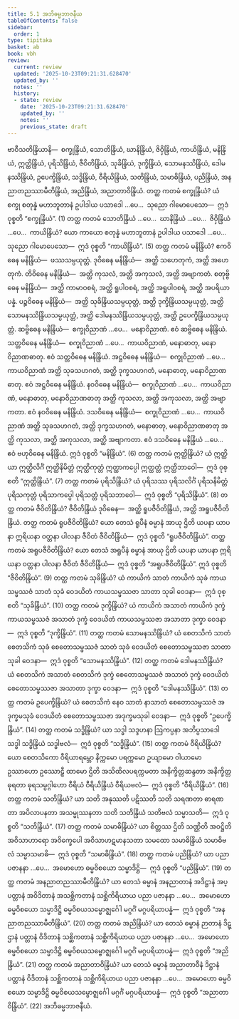 ```yaml
---
title: 5.1 အဘိဓမ္မဘာဇနီယ
tableOfContents: false
sidebar:
  order: 1
type: tipitaka
basket: ab
book: vbh
review:
  current: review
  updated: '2025-10-23T09:21:31.628470'
  updated_by: ''
  notes: ''
  history:
  - state: review
    date: '2025-10-23T09:21:31.628470'
    updated_by: ''
    notes: ''
    previous_state: draft
---
```



<ReviewStatus review={frontmatter.review} showDetails={true} />

<HypothesisAnnotation frontmatter={frontmatter} />

<DynamicBreadcrumb />

<Division number="219" book="vbh" e="ch" v="30" p="128">

<Paragraph number="859" book="vbh">
ဗာဝီသတိန္ဒြိယာနိ—  စက္ခုန္ဒြိယံ, သောတိန္ဒြိယံ, ဃာနိန္ဒြိယံ, ဇိဝှိန္ဒြိယံ, ကာယိန္ဒြိယံ, မနိန္ဒြိယံ, ဣတ္ထိန္ဒြိယံ, ပုရိသိန္ဒြိယံ, ဇီဝိတိန္ဒြိယံ, သုခိန္ဒြိယံ, ဒုက္ခိန္ဒြိယံ, သောမနဿိန္ဒြိယံ, ဒေါမနဿိန္ဒြိယံ, ဥပေက္ခိန္ဒြိယံ, သဒ္ဓိန္ဒြိယံ, ဝီရိယိန္ဒြိယံ, သတိန္ဒြိယံ, သမာဓိန္ဒြိယံ, ပညိန္ဒြိယံ, အနညာတညဿာမီတိန္ဒြိယံ, အညိန္ဒြိယံ, အညာတာဝိန္ဒြိယံ.
</Paragraph>

</Division>
<Division number="220" book="vbh" e="ch" v="30" p="128">

<Paragraph number="860" book="vbh">
တတ္ထ ကတမံ စက္ခုန္ဒြိယံ? ယံ စက္ခု စတုန္နံ မဟာဘူတာနံ ဥပါဒါယ ပသာဒေါ …ပေ…  သုညော ဂါမောပေသော—  ဣဒံ ဝုစ္စတိ “စက္ခုန္ဒြိယံ”. (1)
</Paragraph>

<Paragraph number="861" book="vbh">
တတ္ထ ကတမံ သောတိန္ဒြိယံ …ပေ…  ဃာနိန္ဒြိယံ …ပေ…  ဇိဝှိန္ဒြိယံ …ပေ…  ကာယိန္ဒြိယံ? ယော ကာယော စတုန္နံ မဟာဘူတာနံ ဥပါဒါယ ပသာဒေါ …ပေ…  သုညော ဂါမောပေသော—  ဣဒံ ဝုစ္စတိ “ကာယိန္ဒြိယံ”. (5)
</Paragraph>

<Paragraph number="862" book="vbh">
တတ္ထ ကတမံ မနိန္ဒြိယံ? ဧကဝိဓေန မနိန္ဒြိယံ—  ဖဿသမ္ပယုတ္တံ. ဒုဝိဓေန မနိန္ဒြိယံ—  အတ္ထိ သဟေတုကံ, အတ္ထိ အဟေတုကံ. တိဝိဓေန မနိန္ဒြိယံ—  အတ္ထိ ကုသလံ, အတ္ထိ အကုသလံ, အတ္ထိ အဗျာကတံ. စတုဗ္ဗိဓေန မနိန္ဒြိယံ—  အတ္ထိ ကာမာဝစရံ, အတ္ထိ ရူပါဝစရံ, အတ္ထိ အရူပါဝစရံ, အတ္ထိ အပရိယာပန္နံ. ပဉ္စဝိဓေန မနိန္ဒြိယံ—  အတ္ထိ သုခိန္ဒြိယသမ္ပယုတ္တံ, အတ္ထိ ဒုက္ခိန္ဒြိယသမ္ပယုတ္တံ, အတ္ထိ သောမနဿိန္ဒြိယသမ္ပယုတ္တံ, အတ္ထိ ဒေါမနဿိန္ဒြိယသမ္ပယုတ္တံ, အတ္ထိ ဥပေက္ခိန္ဒြိယသမ္ပယုတ္တံ. ဆဗ္ဗိဓေန မနိန္ဒြိယံ—  စက္ခုဝိညာဏံ …ပေ…  မနောဝိညာဏံ. ဧဝံ ဆဗ္ဗိဓေန မနိန္ဒြိယံ.
</Paragraph>

<Paragraph number="863" book="vbh">
သတ္တဝိဓေန မနိန္ဒြိယံ—  စက္ခုဝိညာဏံ …ပေ…  ကာယဝိညာဏံ, မနောဓာတု, မနောဝိညာဏဓာတု. ဧဝံ သတ္တဝိဓေန မနိန္ဒြိယံ.
</Paragraph>

<Paragraph number="864" book="vbh">
အဋ္ဌဝိဓေန မနိန္ဒြိယံ—  စက္ခုဝိညာဏံ …ပေ…  ကာယဝိညာဏံ အတ္ထိ သုခသဟဂတံ, အတ္ထိ ဒုက္ခသဟဂတံ, မနောဓာတု, မနောဝိညာဏဓာတု. ဧဝံ အဋ္ဌဝိဓေန မနိန္ဒြိယံ.
</Paragraph>

<Paragraph number="865" book="vbh">
နဝဝိဓေန မနိန္ဒြိယံ—  စက္ခုဝိညာဏံ …ပေ…  ကာယဝိညာဏံ, မနောဓာတု, မနောဝိညာဏဓာတု အတ္ထိ ကုသလာ, အတ္ထိ အကုသလာ, အတ္ထိ အဗျာကတာ. ဧဝံ နဝဝိဓေန မနိန္ဒြိယံ.
</Paragraph>

<Paragraph number="866" book="vbh">
ဒသဝိဓေန မနိန္ဒြိယံ—  စက္ခုဝိညာဏံ …ပေ…  ကာယဝိညာဏံ အတ္ထိ သုခသဟဂတံ, အတ္ထိ ဒုက္ခသဟဂတံ, မနောဓာတု, မနောဝိညာဏဓာတု အတ္ထိ ကုသလာ, အတ္ထိ အကုသလာ, အတ္ထိ အဗျာကတာ. ဧဝံ ဒသဝိဓေန မနိန္ဒြိယံ …ပေ…  ဧဝံ ဗဟုဝိဓေန မနိန္ဒြိယံ. ဣဒံ ဝုစ္စတိ “မနိန္ဒြိယံ”. (6)
</Paragraph>

<Paragraph number="867" book="vbh">
တတ္ထ ကတမံ ဣတ္ထိန္ဒြိယံ? ယံ ဣတ္ထိယာ ဣတ္ထိလိင်္ဂံ ဣတ္ထိနိမိတ္တံ ဣတ္ထိကုတ္တံ ဣတ္ထာကပ္ပေါ ဣတ္ထတ္တံ ဣတ္ထိဘာဝေါ—  ဣဒံ ဝုစ္စတိ “ဣတ္ထိန္ဒြိယံ”. (7)
</Paragraph>

<Paragraph number="868" book="vbh">
တတ္ထ ကတမံ ပုရိသိန္ဒြိယံ? ယံ ပုရိသဿ ပုရိသလိင်္ဂံ ပုရိသနိမိတ္တံ ပုရိသကုတ္တံ ပုရိသာကပ္ပေါ ပုရိသတ္တံ ပုရိသဘာဝေါ—  ဣဒံ ဝုစ္စတိ “ပုရိသိန္ဒြိယံ”. (8)
</Paragraph>

<Paragraph number="869" book="vbh">
တတ္ထ ကတမံ ဇီဝိတိန္ဒြိယံ? ဇီဝိတိန္ဒြိယံ ဒုဝိဓေန—  အတ္ထိ ရူပဇီဝိတိန္ဒြိယံ, အတ္ထိ အရူပဇီဝိတိန္ဒြိယံ.
</Paragraph>

<Paragraph number="870" book="vbh">
တတ္ထ ကတမံ ရူပဇီဝိတိန္ဒြိယံ? ယော တေသံ ရူပီနံ ဓမ္မာနံ အာယု ဌိတိ ယပနာ ယာပနာ ဣရိယနာ ဝတ္တနာ ပါလနာ ဇီဝိတံ ဇီဝိတိန္ဒြိယံ—  ဣဒံ ဝုစ္စတိ “ရူပဇီဝိတိန္ဒြိယံ”.
</Paragraph>

<Paragraph number="871" book="vbh">
တတ္ထ ကတမံ အရူပဇီဝိတိန္ဒြိယံ? ယော တေသံ အရူပီနံ ဓမ္မာနံ အာယု ဌိတိ ယပနာ ယာပနာ ဣရိယနာ ဝတ္တနာ ပါလနာ ဇီဝိတံ ဇီဝိတိန္ဒြိယံ—  ဣဒံ ဝုစ္စတိ “အရူပဇီဝိတိန္ဒြိယံ”. ဣဒံ ဝုစ္စတိ “ဇီဝိတိန္ဒြိယံ”. (9)
</Paragraph>

<Paragraph number="872" book="vbh">
တတ္ထ ကတမံ သုခိန္ဒြိယံ? ယံ ကာယိကံ သာတံ ကာယိကံ သုခံ ကာယသမ္ဖဿဇံ သာတံ သုခံ ဝေဒယိတံ ကာယသမ္ဖဿဇာ သာတာ သုခါ ဝေဒနာ—  ဣဒံ ဝုစ္စတိ “သုခိန္ဒြိယံ”. (10)
</Paragraph>

<Paragraph number="873" book="vbh">
တတ္ထ ကတမံ ဒုက္ခိန္ဒြိယံ? ယံ ကာယိကံ အသာတံ ကာယိကံ ဒုက္ခံ ကာယသမ္ဖဿဇံ အသာတံ ဒုက္ခံ ဝေဒယိတံ ကာယသမ္ဖဿဇာ အသာတာ ဒုက္ခာ ဝေဒနာ—  ဣဒံ ဝုစ္စတိ “ဒုက္ခိန္ဒြိယံ”. (11)
</Paragraph>

<Paragraph number="874" book="vbh">
တတ္ထ ကတမံ သောမနဿိန္ဒြိယံ? ယံ စေတသိကံ သာတံ စေတသိကံ သုခံ စေတောသမ္ဖဿဇံ သာတံ သုခံ ဝေဒယိတံ စေတောသမ္ဖဿဇာ သာတာ သုခါ ဝေဒနာ—  ဣဒံ ဝုစ္စတိ “သောမနဿိန္ဒြိယံ”. (12)
</Paragraph>

<Paragraph number="875" book="vbh">
တတ္ထ ကတမံ ဒေါမနဿိန္ဒြိယံ? ယံ စေတသိကံ အသာတံ စေတသိကံ ဒုက္ခံ စေတောသမ္ဖဿဇံ အသာတံ ဒုက္ခံ ဝေဒယိတံ စေတောသမ္ဖဿဇာ အသာတာ ဒုက္ခာ ဝေဒနာ—  ဣဒံ ဝုစ္စတိ “ဒေါမနဿိန္ဒြိယံ”. (13)
</Paragraph>

<Paragraph number="876" book="vbh">
တတ္ထ ကတမံ ဥပေက္ခိန္ဒြိယံ? ယံ စေတသိကံ နေဝ သာတံ နာသာတံ စေတောသမ္ဖဿဇံ အဒုက္ခမသုခံ ဝေဒယိတံ စေတောသမ္ဖဿဇာ အဒုက္ခမသုခါ ဝေဒနာ—  ဣဒံ ဝုစ္စတိ “ဥပေက္ခိန္ဒြိယံ”. (14)
</Paragraph>

<Paragraph number="877" book="vbh">
တတ္ထ ကတမံ သဒ္ဓိန္ဒြိယံ? ယာ သဒ္ဓါ သဒ္ဒဟနာ ဩကပ္ပနာ အဘိပ္ပသာဒေါ သဒ္ဓါ သဒ္ဓိန္ဒြိယံ သဒ္ဓါဗလံ—  ဣဒံ ဝုစ္စတိ “သဒ္ဓိန္ဒြိယံ”. (15)
</Paragraph>

<Paragraph number="878" book="vbh">
တတ္ထ ကတမံ ဝီရိယိန္ဒြိယံ? ယော စေတသိကော ဝီရိယာရမ္ဘော နိက္ကမော ပရက္ကမော ဥယျာမော ဝါယာမော ဥဿာဟော ဥဿောဠှီ ထာမော ဌိတိ အသိထိလပရက္ကမတာ အနိက္ခိတ္တဆန္ဒတာ အနိက္ခိတ္တဓုရတာ ဓုရသမ္ပဂ္ဂါဟော ဝီရိယံ ဝီရိယိန္ဒြိယံ ဝီရိယဗလံ—  ဣဒံ ဝုစ္စတိ “ဝီရိယိန္ဒြိယံ”. (16)
</Paragraph>

<Paragraph number="879" book="vbh">
တတ္ထ ကတမံ သတိန္ဒြိယံ? ယာ သတိ အနုဿတိ ပဋိဿတိ သတိ သရဏတာ ဓာရဏတာ အပိလာပနတာ အသမ္မုဿနတာ သတိ သတိန္ဒြိယံ သတိဗလံ သမ္မာသတိ—  ဣဒံ ဝုစ္စတိ “သတိန္ဒြိယံ”. (17)
</Paragraph>

<Paragraph number="880" book="vbh">
တတ္ထ ကတမံ သမာဓိန္ဒြိယံ? ယာ စိတ္တဿ ဌိတိ သဏ္ဌိတိ အဝဋ္ဌိတိ အဝိသာဟာရော အဝိက္ခေပေါ အဝိသာဟဋမာနသတာ သမထော သမာဓိန္ဒြိယံ သမာဓိဗလံ သမ္မာသမာဓိ—  ဣဒံ ဝုစ္စတိ “သမာဓိန္ဒြိယံ”. (18)
</Paragraph>

<Paragraph number="881" book="vbh">
တတ္ထ ကတမံ ပညိန္ဒြိယံ? ယာ ပညာ ပဇာနနာ …ပေ…  အမောဟော ဓမ္မဝိစယော သမ္မာဒိဋ္ဌိ—  ဣဒံ ဝုစ္စတိ “ပညိန္ဒြိယံ”. (19)
</Paragraph>

<Paragraph number="882" book="vbh">
တတ္ထ ကတမံ အနညာတညဿာမီတိန္ဒြိယံ? ယာ တေသံ ဓမ္မာနံ အနညာတာနံ အဒိဋ္ဌာနံ အပ္ပတ္တာနံ အဝိဒိတာနံ အသစ္ဆိကတာနံ သစ္ဆိကိရိယာယ ပညာ ပဇာနနာ …ပေ…  အမောဟော ဓမ္မဝိစယော သမ္မာဒိဋ္ဌိ ဓမ္မဝိစယသမ္ဗောဇ္ဈင်္ဂေါ မဂ္ဂင်္ဂံ မဂ္ဂပရိယာပန္နံ—  ဣဒံ ဝုစ္စတိ “အနညာတညဿာမီတိန္ဒြိယံ”. (20)
</Paragraph>

<Paragraph number="883" book="vbh">
တတ္ထ ကတမံ အညိန္ဒြိယံ? ယာ တေသံ ဓမ္မာနံ ဉာတာနံ ဒိဋ္ဌာနံ ပတ္တာနံ ဝိဒိတာနံ သစ္ဆိကတာနံ သစ္ဆိကိရိယာယ ပညာ ပဇာနနာ …ပေ…  အမောဟော ဓမ္မဝိစယော သမ္မာဒိဋ္ဌိ ဓမ္မဝိစယသမ္ဗောဇ္ဈင်္ဂေါ မဂ္ဂင်္ဂံ မဂ္ဂပရိယာပန္နံ—  ဣဒံ ဝုစ္စတိ “အညိန္ဒြိယံ”. (21)
</Paragraph>

<Paragraph number="884" book="vbh">
တတ္ထ ကတမံ အညာတာဝိန္ဒြိယံ? ယာ တေသံ ဓမ္မာနံ အညာတာဝီနံ ဒိဋ္ဌာနံ ပတ္တာနံ ဝိဒိတာနံ သစ္ဆိကတာနံ သစ္ဆိကိရိယာယ ပညာ ပဇာနနာ …ပေ…  အမောဟော ဓမ္မဝိစယော သမ္မာဒိဋ္ဌိ ဓမ္မဝိစယသမ္ဗောဇ္ဈင်္ဂေါ မဂ္ဂင်္ဂံ မဂ္ဂပရိယာပန္နံ—  ဣဒံ ဝုစ္စတိ “အညာတာဝိန္ဒြိယံ”. (22)

</Paragraph>
</Division>

<Paragraph number="885" type="center" book="vbh">
အဘိဓမ္မဘာဇနီယံ.
</Paragraph>
